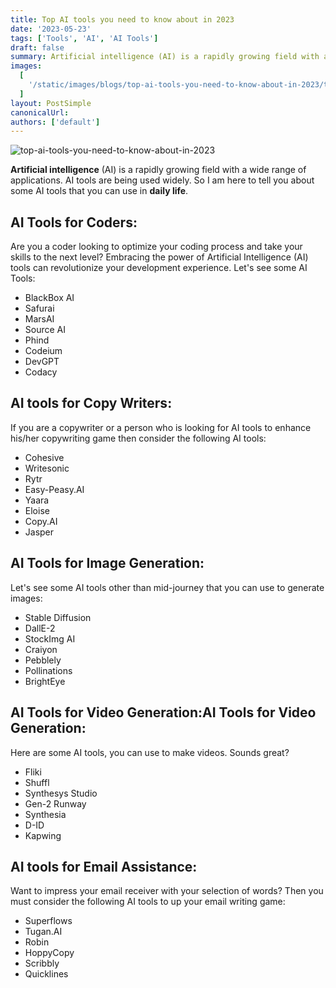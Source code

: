 ```yaml
---
title: Top AI tools you need to know about in 2023
date: '2023-05-23'
tags: ['Tools', 'AI', 'AI Tools']
draft: false
summary: Artificial intelligence (AI) is a rapidly growing field with a wide range of applications. AI tools are being used widely. So I am here to tell you about some AI tools that you can use in daily life.
images:
  [
    '/static/images/blogs/top-ai-tools-you-need-to-know-about-in-2023/top-ai-tools-you-need-to-know-about-in-2023.jpg',
  ]
layout: PostSimple
canonicalUrl:
authors: ['default']
---
```


![top-ai-tools-you-need-to-know-about-in-2023](/static/images/blogs/top-ai-tools-you-need-to-know-about-in-2023/top-ai-tools-you-need-to-know-about-in-2023.jpg)

**Artificial intelligence** (AI) is a rapidly growing field with a wide range of applications. AI tools are being used widely. So I am here to tell you about some AI tools that you can use in **daily life**.

## AI Tools for Coders:

Are you a coder looking to optimize your coding process and take your skills to the next level? Embracing the power of Artificial Intelligence (AI) tools can revolutionize your development experience. Let's see some AI Tools:

- BlackBox AI
- Safurai
- MarsAI
- Source AI
- Phind
- Codeium
- DevGPT
- Codacy

## AI tools for Copy Writers:

If you are a copywriter or a person who is looking for AI tools to enhance his/her copywriting game then consider the following AI tools:

- Cohesive
- Writesonic
- Rytr
- Easy-Peasy.AI
- Yaara
- Eloise
- Copy.AI
- Jasper

## AI Tools for Image Generation:

Let's see some AI tools other than mid-journey that you can use to generate images:

- Stable Diffusion
- DallE-2
- StockImg AI
- Craiyon
- Pebblely
- Pollinations
- BrightEye

## AI Tools for Video Generation:AI Tools for Video Generation:

Here are some AI tools, you can use to make videos. Sounds great?

- Fliki
- Shuffl
- Synthesys Studio
- Gen-2 Runway
- Synthesia
- D-ID
- Kapwing

## AI tools for Email Assistance:

Want to impress your email receiver with your selection of words? Then you must consider the following AI tools to up your email writing game:

- Superflows
- Tugan.AI
- Robin
- HoppyCopy
- Scribbly
- Quicklines

